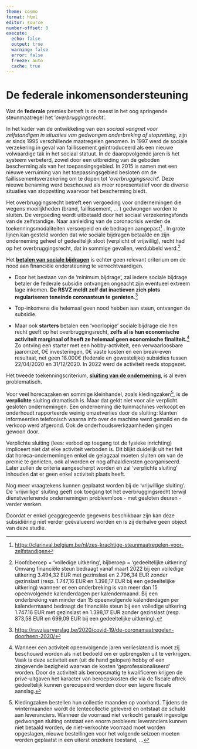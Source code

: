 ---
theme: cosmo
format: html
editor: source
number-offset: 0
execute: 
  echo: false
  output: true
  warning: false
  error: false
  freeze: auto
  cache: true
---

# De federale inkomensondersteuning


Wat de **federale** premies betreft is de meest in het oog springende steunmaatregel het '*overbruggingsrecht*'.\

In het kader van de ontwikkeling van een *sociaal vangnet voor zelfstandigen in situaties van gedwongen onderbreking of stopzetting*, zijn er sinds 1995 verschillende maatregelen genomen. In 1997 werd de sociale verzekering in geval van faillissement geïntroduceerd als een nieuwe volwaardige tak in het sociaal statuut. In de daaropvolgende jaren is het systeem verbeterd, zowel door een uitbreiding van de geboden bescherming als van het toepassingsgebied. In 2015 is samen met een nieuwe verruiming van het toepassingsgebied besloten om de faillissementsverzekering om te dopen tot '*overbruggingsrecht*'. Deze nieuwe benaming werd beschouwd als meer representatief voor de diverse situaties van stopzetting waarvoor het bescherming biedt.

Het overbruggingsrecht betreft een vergoeding voor ondernemingen die wegens moeilijkheden (brand, faillissement, ... ) gedwongen worden te sluiten. De vergoeding wordt uitbetaald door het sociaal verzekeringsfonds van de zelfstandige. Naar aanleiding van de coronacrisis werden de toekenningsmodaliteiten versoepeld en de bedragen aangepast[^2] . In grote lijnen kan gesteld worden dat wie sociale bijdragen betaalde en zijn onderneming geheel of gedeeltelijk sloot (verplicht of vrijwillig), recht had op het overbruggingsrecht, dat in sommige gevallen, verdubbeld werd.[^3]

[^2]: <https://clarinval.belgium.be/nl/zes-krachtige-steunmaatregelen-voor-zelfstandigen>

[^3]: Hoofdberoep = 'volledige uitkering', bijberoep = 'gedeeltelijke uitkering'\
    Omvang financiële steun bedraagt vanaf maart 2022 bij een volledige uitkering 3.494,32 EUR met gezinslast en 2.796,34 EUR zonder gezinslast (resp. 1.747,16 EUR en 1.398,17 EUR bij een gedeeltelijke uitkering) wanneer er een onderbreking is van meer dan 15 opeenvolgende kalenderdagen per kalendermaand. Bij een onderbreking van minder dan 15 opeenvolgende kalenderdagen per kalendermaand bedraagt de financiële steun bij een volledige uitkering 1.747.16 EUR met gezinslast en 1.398,17 EUR zonder gezinslast (resp. 873,58 EUR en 699,09 EUR bij een gedeeltelijke uitkering).

Het [**betalen van sociale bijdragen**]{.underline} is echter geen relevant criterium om de nood aan financiële ondersteuning te verrechtvaardigen.

-   Door het bestaan van de 'minimum bijdrage', zal iedere sociale bijdrage betaler de federale subsidie ontvangen ongeacht zijn eventueel extreem lage inkomen. **De RSVZ meldt zelf dat inactieven zich plots regulariseren teneinde coronasteun te genieten**.[^4]

-   Top-inkomens die helemaal geen nood hebben aan steun, ontvangen de subsidie.

-   Maar ook **starters** betalen een 'voorlopige' sociale bijdrage die hen recht geeft op het overbruggingsrecht, **zelfs al is hun economische activiteit marginaal of heeft ze helemaal geen economische finaliteit.**[^5] Zo ontving een starter met een hobby-activiteit, een verwaarloosbare jaaromzet, 0€ investeringen, 0€ vaste kosten en een break-even resultaat, net geen 18.000€ (federale en gewestelijke) subsidies tussen 22/04/2020 en 31/12/2020. In 2022 werd de activiteit reeds stopgezet.

[^4]: <https://rsvzjaarverslag.be/2020/covid-19/de-coronamaatregelen-doorheen-2020/>

[^5]: Wanneer een activiteit opeenvolgende jaren verlieslatend is moet zij beschouwd worden als niet bedoeld om er opbrengsten uit te verkrijgen. Vaak is deze activiteit een (uit de hand gelopen) hobby of een zingevende bezigheid waarvan de kosten 'geprofessionaliseerd' worden. Door de activiteit als beroepsmatig te kwalificeren krijgen de privé-uitgaven het karacter van beroepskosten die via de fiscale aftrek gedeeltelijk kunnen gerecupeerd worden door een lagere fiscale aanslag.

Het tweede toekenningscriterium, [**sluiting van de onderneming**]{.underline}, is al even problematisch.

Voor veel horecazaken en sommige kleinhandel, zoals kledingzaken[^6], is de **verplichte** sluiting dramatisch is. Maar dat geldt niet voor alle verplicht gesloten ondernemingen. Een onderneming die tuinmachines verkoopt en onderhoudt rapporteerde weinig omzetverlies door de sluiting: klanten informeerden telefonisch waarna info over de machine werd gemaild en de verkoop werd afgerond. Ook de onderhoudswerkzaamheden gingen gewoon door.

[^6]: Kledingzaken bestellen hun collectie maanden op voorhand. Tijdens de wintermaanden wordt de lentecollectie geleverd en ontstaat de schuld aan leveranciers. Wanneer de voorraad niet verkocht geraakt ingevolge gedwongen sluiting ontstaat een enorm probleem: leveranciers kunnen niet betaald worden, de niet-verkochte voorraad moet worden opgeslagen, nieuwe bestellingen voor het volgende seizoen moeten worden geplaatst in een uiterst onzekere toestand, ...

Verplichte sluiting (lees: verbod op toegang tot de fysieke inrichting) impliceert niet dat elke activiteit verboden is. Dit blijkt duidelijk uit het feit dat horeca-ondernemingen enkel de gelagzaal moeten sluiten om van de premie te genieten, ook al worden er nog afhaaldiensten georganiseerd. Later zullen de criteria aangescherpt worden en zal 'verplichte sluiting' inhouden dat er geen enkel activiteit plaats heeft.

Nog meer vraagtekens kunnen geplaatst worden bij de 'vrijwillige sluiting'. De 'vrijwillige' sluiting geeft ook toegang tot het overbruggingsrecht terwijl dienstverlenende ondernemingen probleemloos - met gesloten deuren - verder werken.

Doordat er enkel geaggregeerde gegevens beschikbaar zijn kan deze subsidiëring niet verder geëvalueerd worden en is zij derhalve geen object van deze studie.
